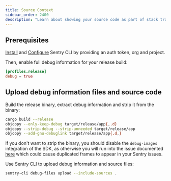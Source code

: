 ```yaml
---
title: Source Context
sidebar_order: 2400
description: "Learn about showing your source code as part of stack traces."
---
```


## Prerequisites

[Install](/cli/installation/) and [Configure](/cli/configuration/) Sentry CLI by providing an auth token, org and project.

Then, enable full debug information for your release build:
```toml {filename:Cargo.toml}
[profiles.release]
debug = true
```

## Upload debug information files and source code

Build the release binary, extract debug information and strip it from the binary:
```bash
cargo build --release
objcopy --only-keep-debug target/release/app{,.d}
objcopy --strip-debug --strip-unneeded target/release/app
objcopy --add-gnu-debuglink target/release/app{.d,}
```

If you don't want to strip the binary, you should disable the `debug-images` integration of the SDK, as otherwise you will run into the issue documented [here](https://github.com/getsentry/sentry-rust/issues/470#issuecomment-1472136215) which could cause duplicated frames to appear in your Sentry issues.

Use Sentry CLI to upload debug information and source files:

```bash	
sentry-cli debug-files upload --include-sources .
```
